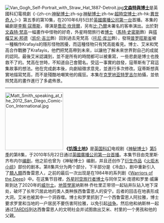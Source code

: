 [[File:Van_Gogh_Self-Portrait_with_Straw_Hat_1887-Detroit.jpg|left]]'''[[文森特與博士|文森特與博士]]'''是英國科幻電視劇《-{zh-cn:[[神秘博士|神秘博士]];zh-sg:[[神秘博士|神秘博士]];zh-tw:[[超時空博士|超時空博士]];zh-hk:[[異世奇人|異世奇人]];}-》第五季的第10集，在2010年6月5日於[[英國廣播公司第一台|英國廣播公司第一台]]首播。本集的編劇是[[李察·寇蒂斯|李察·寇蒂斯]]，導演是[[喬尼·坎貝爾|喬尼·坎貝爾]]，另有[[比·乃爾|比·乃爾]]未署名的客串演出。出於對[[文森特·梵高|文森特·梵高]]一幅畫作中怪物的好奇，外星時間旅行者[[博士_(異世奇人)|博士]]（[[馬特·史密斯|馬特·史密斯]]飾）與[[搭檔_(異世奇人)|搭檔]][[艾米·邦德|艾米·邦德]]（[[凯伦·吉兰|凯伦·吉兰]]飾）回到過去見梵高（[[托尼·库兰|托尼·库兰]]飾），發現[[普罗旺斯省|普罗旺斯省]]被一種稱作Krafayis的隱形怪物困擾，而這種怪物只有梵高能看見。博士、艾米和梵高合作戰勝了Krafayis，他們把梵高帶到未來，以讓他了解未來世界對自己的成就的認同。最後艾米認識到，並不是所有的時間都可以被重寫，一些悲劇是博士也挽救不了的。梵高在世時，不知道自己會聞名。受這一事實的啟發，寇蒂斯有了寫這集故事的想法。他在完成劇本後，向劇組徵求意見，並進行多次修改。寇蒂斯想真實地描寫梵高，而不是殘酷地嘲笑他的瘋狂。本集在[[克罗地亚|克罗地亚]][[特罗吉尔|特罗吉尔]]拍攝，並依照梵高的畫作進行了多處佈景。
----
[[File:Matt_Smith_speaking_at_the_2012_San_Diego_Comic-Con_International.jpg|190x190px]]
'''《[[饥饿土地|饥饿土地]]》'''是[[英国|英国]][[科幻小说|科幻]]电视剧《[[神秘博士|神秘博士]]》[[神秘博士_(第5季)|第5季]]的第8集，于2010年5月22日通过[[英國廣播公司第一台|英國廣播公司第一台]][[首演|首播]]。本集节目由克里斯·齐布内尔[[编剧|编剧]]，他之前也曾为《神秘博士》编剧，并且还创作了[[衍生作品|衍生作品]]《[[火炬木小组|火炬木小组]]》部份的剧本。第8集共分为两个部分，下半部分是《冷血》，剧中重新引入了[[類人類|類人類]]西鲁雷恩人，之前的最后一次出现是在1984年的系列剧《[[Warriors_of_the_Deep|Warriors of the Deep]]》中。在这集节目裡，[[外星人|外星]][[时空旅行|时空旅行者]][[博士_(神秘博士)|博士]]与同伴艾米·庞德和罗里·威廉斯到达了2020年的[[威尔士|威尔士]]。[[地質學家|地質學家]]纳斯林·乔杜里正带领一起钻井队钻入地下深处，破坏了长年穴居此地的类人类种族西鲁雷恩人的安宁。后者的回击在地表形成大洞，艾米也被其中一个洞吞噬。博士和罗里抓到了一个西鲁雷恩人阿拉雅，博士要求罗里和当地的一户居民不要伤害阿拉雅，以免引起[[战争|战争]]。然后他和纳斯林一起通过[[TARDIS|TARDIS]]到达西鲁雷恩人的文明社会并试图救出艾米、村里的一个男孩和他的父親。